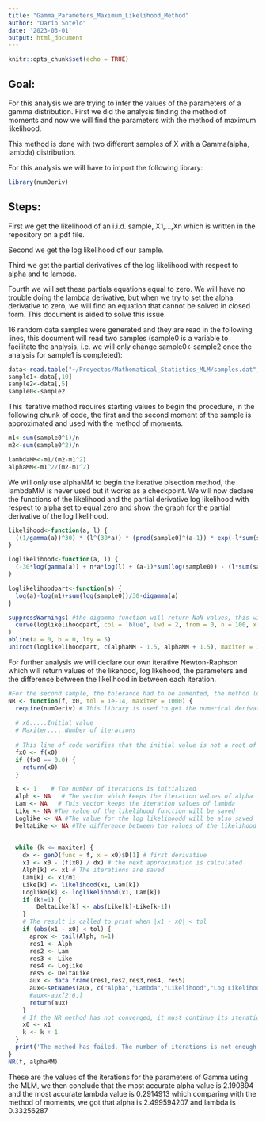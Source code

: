 ```yaml
---
title: "Gamma_Parameters_Maximum_Likelihood_Method"
author: "Dario Sotelo"
date: '2023-03-01'
output: html_document
---
```


```r
knitr::opts_chunk$set(echo = TRUE)
```

## Goal:

For this analysis we are trying to infer the values of the parameters of a gamma distribution. First we did the analysis finding the method of moments and now we will find the parameters with the method of maximum likelihood.

This method is done with two different samples of X with a Gamma(alpha, lambda) distribution.

For this analysis we will have to import the following library:

```r
library(numDeriv)
```

## Steps:

First we get the likelihood of an i.i.d. sample, X1,...,Xn which is written in the repository on a pdf file.

Second we get the log likelihood of our sample.

Third we get the partial derivatives of the log likelihood with respect to alpha and to lambda. 

Fourth we will set these partials equations equal to zero. We will have no trouble doing the lambda derivative, but when we try to set the alpha derivative to zero, we will find an equation that cannot be solved in closed form. This document is aided to solve this issue.

16 random data samples were generated and they are read in the following lines, this document will read two samples (sample0 is a variable to facilitate the analysis, i.e. we will only change sample0<-sample2 once the analysis for sample1 is completed):

```r
data<-read.table("~/Proyectos/Mathematical_Statistics_MLM/samples.dat", header = TRUE)
sample1<-data[,10]
sample2<-data[,5]
sample0<-sample2
```

This iterative method requires starting values to begin the procedure, in the following chunk of code, the first and the second moment of the sample is approximated and used with the method of moments.

```r
m1<-sum(sample0^1)/n
m2<-sum(sample0^2)/n

lambdaMM<-m1/(m2-m1^2)
alphaMM<-m1^2/(m2-m1^2)
```

We will only use alphaMM to begin the iterative bisection method, the lambdaMM is never used but it works as a checkpoint.
We will now declare the functions of the likelihood and the partial derivative log likelihood with respect to alpha set to equal zero and show the graph for the partial derivative of the log likelihood.

```r
likelihood<-function(a, l) {
  ((1/gamma(a))^30) * (l^(30*a)) * (prod(sample0)^(a-1)) * exp(-l*sum(sample0))
}

loglikelihood<-function(a, l) {
  (-30*log(gamma(a)) + n*a*log(l) + (a-1)*sum(log(sample0)) - (l*sum(sample0)) )
}

loglikelihoodpart<-function(a) {
  log(a)-log(m1)+sum(log(sample0))/30-digamma(a)
}

suppressWarnings( #the digamma function will return NaN values, this will generate a warning
  curve(loglikelihoodpart, col = 'blue', lwd = 2, from = 0, n = 100, xlim = c(0, 5), ylab = 'f(x)') 
)
abline(a = 0, b = 0, lty = 5)
uniroot(loglikelihoodpart, c(alphaMM - 1.5, alphaMM + 1.5), maxiter = 100, tol = 10^-15)
```
For further analysis we will declare our own iterative Newton-Raphson which will return values of the likehood, log likehood, the parameters and the difference between the likelihood in between each iteration. 

```r
#For the second sample, the tolerance had to be aumented, the method looped and never got to a solution.
NR <- function(f, x0, tol = 1e-14, maxiter = 1000) {
  require(numDeriv) # This library is used to get the numerical derivative
  
  # x0.....Initial value
  # Maxiter.....Number of iterations
  
  # This line of code verifies that the initial value is not a root of the problem
  fx0 <- f(x0)
  if (fx0 == 0.0) {
    return(x0)
  }

  k <- 1    # The number of iterations is initialized
  Alph <- NA   # The vector which keeps the iteration values of alpha is initialized
  Lam <- NA   # This vector keeps the iteration values of lambda
  Like <- NA #The value of the likelihood function will be saved
  Loglike <- NA #The value for the log likelihoodd will be also saved
  DeltaLike <- NA #The difference between the values of the likelihood function will be saved
  
  
  while (k <= maxiter) {
    dx <- genD(func = f, x = x0)$D[1] # first derivative
    x1 <- x0 - (f(x0) / dx) # the next approximation is calculated 
    Alph[k] <- x1 # The iterations are saved 
    Lam[k] <- x1/m1 
    Like[k] <- likelihood(x1, Lam[k])
    Loglike[k] <- loglikelihood(x1, Lam[k])
    if (k!=1) {
        DeltaLike[k] <- abs(Like[k]-Like[k-1])
    }
    # The result is called to print when |x1 - x0| < tol
    if (abs(x1 - x0) < tol) {
      aprox <- tail(Alph, n=1)
      res1 <- Alph
      res2 <- Lam
      res3 <- Like
      res4 <- Loglike
      res5 <- DeltaLike
      aux <- data.frame(res1,res2,res3,res4, res5)
      aux<-setNames(aux, c("Alpha","Lambda","Likelihood","Log Likelihood", "Delta k"))
      #aux<-aux[2:6,]
      return(aux)
    }
    # If the NR method has not converged, it must continue its iterations.
    x0 <- x1
    k <- k + 1
  }
  print('The method has failed. The number of iterations is not enough.')
}
NR(f, alphaMM)
```

These are the values of the iterations for the parameters of Gamma using the MLM, we then conclude that the most accurate alpha value is 2.190894 and the most accurate lambda value is 0.2914913 which comparing with the method of moments, we got that alpha is 2.499594207 and lambda is 0.33256287

